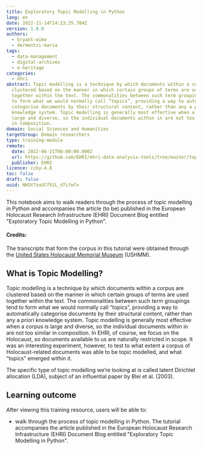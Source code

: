 ```yaml
---
title: Exploratory Topic Modelling in Python
lang: en
date: 2022-11-14T14:23:35.704Z
version: 1.0.0
authors:
  - bryant-mike
  - dermentzi-maria
tags:
  - data-management
  - digital-archives
  - e-heritage
categories:
  - ehri
abstract: Topic modelling is a technique by which documents within a corpus are
  clustered based on the manner in which certain groups of terms are used
  together within the text. The commonalities between such term groupings tend
  to form what we would normally call “topics”, providing a way to automatically
  categorise documents by their structural content, rather than any a priori
  knowledge system. Topic modelling is generally most effective when a corpus is
  large and diverse, so the individual documents within in are not too similar
  in composition.
domain: Social Sciences and Humanities
targetGroup: Domain researchers
type: training-module
remote:
  date: 2022-06-21T00:00:00.000Z
  url: https://github.com/EHRI/ehri-data-analysis-tools/tree/master/topic-modelling-python
  publisher: EHRI
licence: ccby-4.0
toc: false
draft: false
uuid: NKGY7zuGCf9JL_d7ifwfx
---
```

This notebook aims to walk readers through the process of topic modelling in Python and accompanies the article (to be) published in the European Holocaust Research Infrastructure (EHRI) Document Blog entitled "Exploratory Topic Modelling in Python".

#### [](https://github.com/EHRI/ehri-data-analysis-tools/tree/master/topic-modelling-python#credits)Credits:

The transcripts that form the corpus in this tutorial were obtained through the [United States Holocaust Memorial Museum](https://www.ushmm.org/) (USHMM).

## [](https://github.com/EHRI/ehri-data-analysis-tools/tree/master/topic-modelling-python#what-is-topic-modelling)What is Topic Modelling?

Topic modelling is a technique by which documents within a corpus are clustered based on the manner in which certain groups of terms are used together within the text. The commonalities between such term groupings tend to form what we would normally call “topics”, providing a way to automatically categorise documents by their structural content, rather than any a priori knowledge system. Topic modelling is generally most effective when a corpus is large and diverse, so the individual documents within in are not too similar in composition. In EHRI, of course, we focus on the Holocaust, so documents available to us are naturally restricted in scope. It was an interesting experiment, however, to test to what extent a corpus of Holocaust-related documents was able to be topic modelled, and what “topics” emerged within it.

The specific type of topic modelling we’re looking at is called latent Dirichlet allocation (LDA), subject of an influential paper by Blei et al. (2003).

## L﻿earning outcome

A﻿fter viewing this training resource, users will be able to:

- walk through the process of topic modelling in Python. The tutorial accompanies the article published in the European Holocaust Research Infrastructure (EHRI) Document Blog entitled "Exploratory Topic Modelling in Python".

  <ExternalResource title="Interested in learning more?" subtitle="Check out Exploratory Topic Modelling in Python. N.B. This training resource is located in the GitHub environment, so please go straight to the text in the 'readme' file." url="https://github.com/EHRI/ehri-data-analysis-tools/tree/master/topic-modelling-python" />

<ExternalResource title="Interested in learning more?" subtitle="Check out Exploratory Topic Modelling in Python" url="https://github.com/EHRI/ehri-data-analysis-tools/tree/master/topic-modelling-python" />